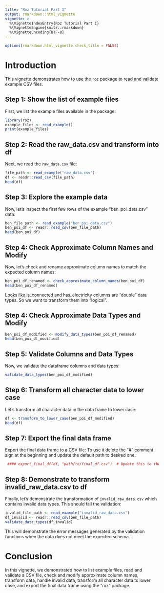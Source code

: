 ```yaml
---
title: "Roz Tutorial Part I"
output: rmarkdown::html_vignette
vignette: >
  %\VignetteIndexEntry{Roz Tutorial Part I}
  %\VignetteEngine{knitr::rmarkdown}
  %\VignetteEncoding{UTF-8}
---
```


```r
options(rmarkdown.html_vignette.check_title = FALSE) 
```

# Introduction

This vignette demonstrates how to use the `roz` package to read and validate example CSV files.

## Step 1: Show the list of example files

First, we list the example files available in the package:

```r
library(roz)
example_files <- read_example()
print(example_files)
```

## Step 2: Read the raw_data.csv and transform into df

Next, we read the `raw_data.csv` file:

```r
file_path <- read_example("raw_data.csv")
df <- readr::read_csv(file_path)
head(df)
```

## Step 3: Explore the example data

Now, let's inspect the first few rows of the example "ben_poi_data.csv" data:

```r
ben_file_path <- read_example("ben_poi_data.csv")
ben_poi_df <- readr::read_csv(ben_file_path)
head(ben_poi_df)
```

## Step 4: Check Approximate Column Names and Modify

Now, let's check and rename approximate column names to match the expected column names:

```r
ben_poi_df_renamed <- check_approximate_column_names(ben_poi_df)
head(ben_poi_df_renamed)
```
Looks like is_connected and has_electricity columns are "double" data types. So we want to transform them into "logical".

## Step 4: Check Approximate Data Types and Modify

```r
ben_poi_df_modified <- modify_data_types(ben_poi_df_renamed)
head(ben_poi_df_modified)
```


## Step 5: Validate Columns and Data Types

Now, we validate the dataframe columns and data types:

```r
validate_data_types(ben_poi_df_modified)
```

## Step 6: Transform all character data to lower case

Let's transform all character data in the data frame to lower case:

```r
df <- transform_to_lower_case(ben_poi_df_modified)
head(df)
```

## Step 7: Export the final data frame

Export the final data frame to a CSV file: To use it delete the "#" comment sign at the beginning and update the default path to desired one.

```r
 #### export_final_df(df, "path/to/final_df.csv")  # Update this to the desired export path
```

## Step 8: Demonstrate to transform invalid_raw_data.csv to df

Finally, let's demonstrate the transformation of `invalid_raw_data.csv` which contains invalid data types. This should fail the validation:

```r
invalid_file_path <- read_example("invalid_raw_data.csv")
df_invalid <- readr::read_csv(ben_file_path)
validate_data_types(df_invalid)
```

This will demonstrate the error messages generated by the validation functions when the data does not meet the expected schema.

# Conclusion

In this vignette, we demonstrated how to list example files, read and validate a CSV file, check and modify approximate column names, transform data, handle invalid data, transform all character data to lower case, and export the final data frame using the "roz" package.
